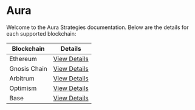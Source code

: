 # Aura

Welcome to the Aura Strategies documentation. Below are the details for each supported blockchain:

| Blockchain   | Details                         |
| ------------ | ------------------------------- |
| Ethereum     | [View Details](./aura/ethereum) |
| Gnosis Chain | [View Details](./aura/gnosis)   |
| Arbitrum     | [View Details](./aura/arbitrum) |
| Optimism     | [View Details](./aura/optimism) |
| Base         | [View Details](./aura/base)     |
